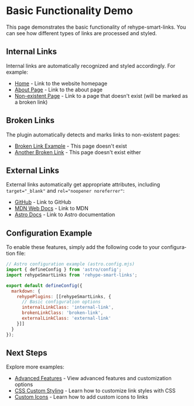 
<Layout title="Basic Demo" description="Basic functionality demonstration of rehype-smart-links" activeTab="basic" lang="en">

# Basic Functionality Demo

This page demonstrates the basic functionality of rehype-smart-links. You can see how different types of links are processed and styled.

## Internal Links

Internal links are automatically recognized and styled accordingly. For example:

- [Home](/en) - Link to the website homepage
- [About Page](/en/about) - Link to the about page
- [Non-existent Page](/en/this-page-does-not-exist) - Link to a page that doesn't exist (will be marked as a broken link)

## Broken Links

The plugin automatically detects and marks links to non-existent pages:

- [Broken Link Example](/en/broken-link-example) - This page doesn't exist
- [Another Broken Link](/en/another-broken-link) - This page doesn't exist either

## External Links

External links automatically get appropriate attributes, including `target="_blank"` and `rel="noopener noreferrer"`:

- [GitHub](https://github.com) - Link to GitHub
- [MDN Web Docs](https://developer.mozilla.org) - Link to MDN
- [Astro Docs](https://docs.astro.build) - Link to Astro documentation

## Configuration Example

To enable these features, simply add the following code to your configuration file:

```js
// Astro configuration example (astro.config.mjs)
import { defineConfig } from 'astro/config';
import rehypeSmartLinks from 'rehype-smart-links';

export default defineConfig({
  markdown: {
    rehypePlugins: [[rehypeSmartLinks, {
      // Basic configuration options
      internalLinkClass: 'internal-link',
      brokenLinkClass: 'broken-link',
      externalLinkClass: 'external-link'
    }]]
  }
});
```

## Next Steps

Explore more examples:

- [Advanced Features](/en/demo/advanced) - View advanced features and customization options
- [CSS Custom Styling](/en/demo/custom-css) - Learn how to customize link styles with CSS
- [Custom Icons](/en/demo/custom-icon) - Learn how to add custom icons to links

<PageNavigation currentPath="/en/demo/basic" lang="en" />

</Layout> 
